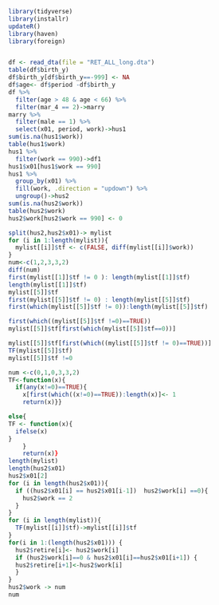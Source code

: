 
```r
library(tidyverse)
library(installr)
updateR()
library(haven)
library(foreign)


df <- read_dta(file = "RET_ALL_long.dta")
table(df$birth_y)
df$birth_y[df$birth_y==-999] <- NA 
df$age<- df$period -df$birth_y
df %>%
  filter(age > 48 & age < 66) %>%
  filter(mar_4 == 2)->marry
marry %>%
  filter(male == 1) %>%
  select(x01, period, work)->hus1
sum(is.na(hus1$work))
table(hus1$work)
hus1 %>%
  filter(work == 990)->df1
hus1$x01[hus1$work == 990]
hus1 %>%
  group_by(x01) %>%
  fill(work, .direction = "updown") %>% 
  ungroup()->hus2
sum(is.na(hus2$work))
table(hus2$work)
hus2$work[hus2$work == 990] <- 0

split(hus2,hus2$x01)-> mylist
for (i in 1:length(mylist)){
  mylist[[i]]$tf <- c(FALSE, diff(mylist[[i]]$work))
}
num<-c(1,2,3,3,2)
diff(num)
first(mylist[[1]]$tf != 0 ): length(mylist[[1]]$tf)
length(mylist[[1]]$tf)
mylist[[5]]$tf
first(mylist[[5]]$tf != 0) : length(mylist[[5]]$tf)
first(which(mylist[[5]]$tf != 0)):length(mylist[[5]]$tf)

first(which((mylist[[5]]$tf !=0)==TRUE))
mylist[[5]]$tf[first(which(mylist[[5]]$tf==0))]

mylist[[5]]$tf[first(which((mylist[[5]]$tf != 0)==TRUE))]
TF(mylist[[5]]$tf)
mylist[[5]]$tf !=0

num <-c(0,1,0,3,3,2)
TF<-function(x){
  if(any(x!=0)==TRUE){
    x[first(which((x!=0)==TRUE)):length(x)]<- 1
    return(x)}}

else{
TF <- function(x){
  ifelse(x)
}      
    }
    return(x)}
length(mylist)
length(hus2$x01)
hus2$x01[2]
for (i in length(hus2$x01)){
  if ((hus2$x01[i] == hus2$x01[i-1])  hus2$work[i] ==0){
    hus2$work == 2
  }
}
for (i in length(mylist)){
  TF(mylist[[i]]$tf)->mylist[[i]]$tf
}
for(i in 1:(length(hus2$x01))) {
  hus2$retire[i]<- hus2$work[i]
  if (hus2$work[i]==0 & hus2$x01[i]==hus2$x01[i+1]) {
  hus2$retire[i+1]<-hus2$work[i]
  }
}
hus2$work -> num
num
```


